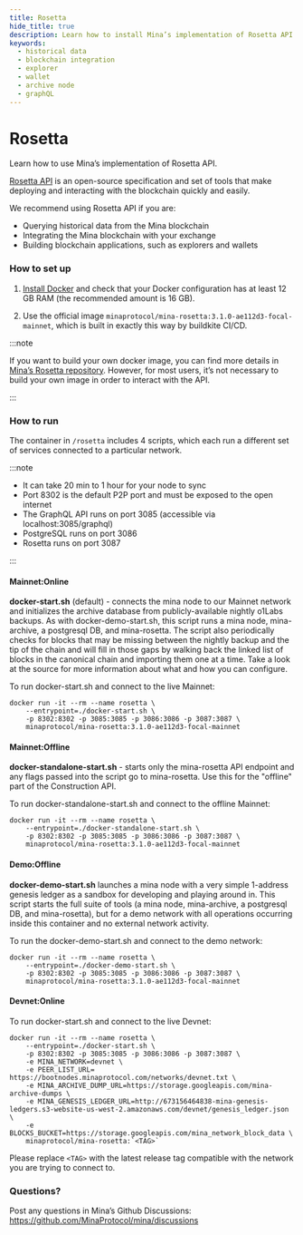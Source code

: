 ```yaml
---
title: Rosetta
hide_title: true
description: Learn how to install Mina’s implementation of Rosetta API.
keywords:
  - historical data
  - blockchain integration
  - explorer
  - wallet
  - archive node
  - graphQL
---
```


# Rosetta


<Subhead>
Learn how to use Mina’s implementation of Rosetta API.
</Subhead>

[Rosetta API](https://www.rosetta-api.org/) is an open-source specification and set of tools that make deploying and interacting with the blockchain quickly and easily.

We recommend using Rosetta API if you are:
- Querying historical data from the Mina blockchain
- Integrating the Mina blockchain with your exchange
- Building blockchain applications, such as explorers and wallets

### How to set up

1. [Install Docker](https://www.docker.com/get-started) and check that your Docker configuration has at least 12 GB RAM (the recommended amount is 16 GB).

2. Use the official image `minaprotocol/mina-rosetta:3.1.0-ae112d3-focal-mainnet`, which is built in exactly this way by buildkite CI/CD.

:::note

If you want to build your own docker image, you can find more details in [Mina’s Rosetta repository](https://github.com/MinaProtocol/mina/blob/fb65acb3dce5cfa07567bddd64f17ed51d83d93e/src/app/rosetta/README.md). However, for most users, it’s not necessary to build your own image in order to interact with the API.

:::

### How to run

The container in `/rosetta` includes 4 scripts, which each run a different set of services connected to a particular network.

:::note

- It can take 20 min to 1 hour for your node to sync
- Port 8302 is the default P2P port and must be exposed to the open internet
- The GraphQL API runs on port 3085 (accessible via localhost:3085/graphql)
- PostgreSQL runs on port 3086
- Rosetta runs on port 3087

:::

#### Mainnet:Online

**docker-start.sh** (default) - connects the mina node to our Mainnet network and initializes the archive database from publicly-available nightly o1Labs backups. As with docker-demo-start.sh, this script runs a mina node, mina-archive, a postgresql DB, and mina-rosetta. The script also periodically checks for blocks that may be missing between the nightly backup and the tip of the chain and will fill in those gaps by walking back the linked list of blocks in the canonical chain and importing them one at a time. Take a look at the source for more information about what and how you can configure.

To run docker-start.sh and connect to the live Mainnet:

    docker run -it --rm --name rosetta \
        --entrypoint=./docker-start.sh \
        -p 8302:8302 -p 3085:3085 -p 3086:3086 -p 3087:3087 \
        minaprotocol/mina-rosetta:3.1.0-ae112d3-focal-mainnet


#### Mainnet:Offline

**docker-standalone-start.sh** - starts only the mina-rosetta API endpoint and any flags passed into the script go to mina-rosetta. Use this for the "offline" part of the Construction API.

To run docker-standalone-start.sh and connect to the offline Mainnet:

    docker run -it --rm --name rosetta \
        --entrypoint=./docker-standalone-start.sh \
        -p 8302:8302 -p 3085:3085 -p 3086:3086 -p 3087:3087 \
        minaprotocol/mina-rosetta:3.1.0-ae112d3-focal-mainnet

#### Demo:Offline

**docker-demo-start.sh** launches a mina node with a very simple 1-address genesis ledger as a sandbox for developing and playing around in. This script starts the full suite of tools (a mina node, mina-archive, a postgresql DB, and mina-rosetta), but for a demo network with all operations occurring inside this container and no external network activity.

To run the docker-demo-start.sh and connect to the demo network:

    docker run -it --rm --name rosetta \
        --entrypoint=./docker-demo-start.sh \
        -p 8302:8302 -p 3085:3085 -p 3086:3086 -p 3087:3087 \
        minaprotocol/mina-rosetta:3.1.0-ae112d3-focal-mainnet

#### Devnet:Online

To run docker-start.sh and connect to the live Devnet:

    docker run -it --rm --name rosetta \
        --entrypoint=./docker-start.sh \
        -p 8302:8302 -p 3085:3085 -p 3086:3086 -p 3087:3087 \
        -e MINA_NETWORK=devnet \
        -e PEER_LIST_URL= https://bootnodes.minaprotocol.com/networks/devnet.txt \
        -e MINA_ARCHIVE_DUMP_URL=https://storage.googleapis.com/mina-archive-dumps \
        -e MINA_GENESIS_LEDGER_URL=http://673156464838-mina-genesis-ledgers.s3-website-us-west-2.amazonaws.com/devnet/genesis_ledger.json \
        -e BLOCKS_BUCKET=https://storage.googleapis.com/mina_network_block_data \
        minaprotocol/mina-rosetta:`<TAG>`

Please replace `<TAG>` with the latest release tag compatible with the network you are trying to connect to.

### Questions?

Post any questions in Mina’s Github Discussions: https://github.com/MinaProtocol/mina/discussions
